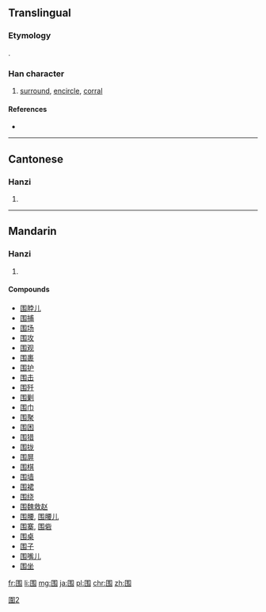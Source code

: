 {{also|圍|囲}}
==Translingual==
{{ja-forms|[[囲]]|围|[[圍]]}}
===Etymology===
{{Han simp|圍|f=韋|t=韦}}.

===Han character===
{{Han char|rn=31|rad=囗|as=04|sn=7|four=|canj=田手尸 (WQS)|ids=⿴[[囗]][[韦]]}}

# [[surround]], [[encircle]], [[corral]]

====References====
* {{Han ref|kx=0217.251|hdz=10714.040|uh=56F4|ud=22260}}

----

==Cantonese==

===Hanzi===
{{yue-hanzi|jyut=[[wai4]]|y=wai4|tra=圍}}

# {{defn|lang=yue|sort=囗04}}

----

==Mandarin==

===Hanzi===
{{cmn-hanzi|tra=圍|pin=[[wéi]] ([[wei2]])|wg=wei<sup>2</sup>}}

# {{defn|lang=cmn|sort=囗04}}

====Compounds====
* [[围脖儿]]
* [[围捕]]
* [[围场]]
* [[围攻]]
* [[围观]]
* [[围裹]]
* [[围护]]
* [[围击]]
* [[围歼]]
* [[围剿]]
* [[围巾]]
* [[围聚]]
* [[围困]]
* [[围猎]]
* [[围拢]]
* [[围屏]]
* [[围棋]]
* [[围墙]]
* [[围裙]]
* [[围绕]]
* [[围魏救赵]]
* [[围腰]], [[围腰儿]]
* [[围寨]], [[围砦]]
* [[围桌]]
* [[围子]]
* [[围嘴儿]]
* [[围坐]]

[[Category:CJKV characters simplified differently in Japan and China|圍2]]

[[fr:围]]
[[li:围]]
[[mg:围]]
[[ja:围]]
[[pl:围]]
[[chr:围]]
[[zh:围]]